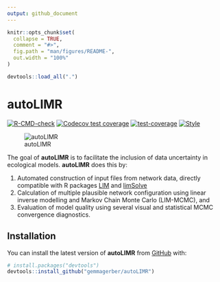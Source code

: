 ```yaml
---
output: github_document
---
```


<!-- README.md is generated from README.Rmd. Please edit that file -->

```r
knitr::opts_chunk$set(
  collapse = TRUE,
  comment = "#>",
  fig.path = "man/figures/README-",
  out.width = "100%"
)
```

```r
devtools::load_all(".")
```

# autoLIMR

<!-- badges: start -->
[![R-CMD-check](https://github.com/gemmagerber/autoLIMR/actions/workflows/R-CMD-check.yaml/badge.svg)](https://github.com/gemmagerber/autoLIMR/actions/workflows/R-CMD-check.yaml)
[![Codecov test coverage](https://codecov.io/gh/gemmagerber/autoLIMR/branch/main/graph/badge.svg)](https://app.codecov.io/gh/gemmagerber/autoLIMR?branch=main)
[![test-coverage](https://github.com/gemmagerber/autoLIMR/actions/workflows/test-coverage.yaml/badge.svg)](https://github.com/gemmagerber/autoLIMR/actions/workflows/test-coverage.yaml)
[![Style](https://github.com/gemmagerber/autoLIMR/actions/workflows/style.yaml/badge.svg)](https://github.com/gemmagerber/autoLIMR/actions/workflows/style.yaml)
<!-- badges: end -->

![autoLIMR](vignettes/images/autoLIMR_logo.png)

The goal of __autoLIMR__ is to facilitate the inclusion of data uncertainty in ecological models. __autoLIMR__ does this by: 

1. Automated construction of input files from network data, directly compatible with R packages [LIM](https://CRAN.R-project.org/package=LIM) and
[limSolve](https://CRAN.R-project.org/package=limSolve) 
2. Calculation of multiple plausible network configuration using linear inverse modelling and Markov Chain Monte Carlo (LIM-MCMC), and 
3. Evaluation of model quality using several visual and statistical MCMC convergence diagnostics.


## Installation

You can install the latest version of __autoLIMR__ from [GitHub](https://github.com/) with:

``` r
# install.packages("devtools")
devtools::install_github("gemmagerber/autoLIMR")
```


